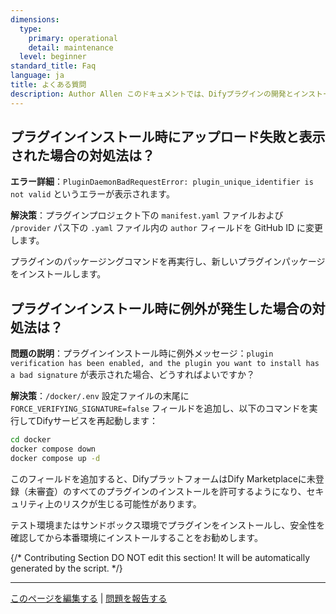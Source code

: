 ```yaml
---
dimensions:
  type:
    primary: operational
    detail: maintenance
  level: beginner
standard_title: Faq
language: ja
title: よくある質問
description: Author Allen このドキュメントでは、Difyプラグインの開発とインストールプロセスにおける一般的な質問に答えます。これには、プラグインのアップロード失敗の解決策（authorフィールドの変更）や、プラグインインストール中の検証例外の対処法（FORCE_VERIFYING_SIGNATURE環境変数の設定）が含まれます。
---
```


## プラグインインストール時にアップロード失敗と表示された場合の対処法は？

**エラー詳細**：`PluginDaemonBadRequestError: plugin_unique_identifier is not valid` というエラーが表示されます。

**解決策**：プラグインプロジェクト下の `manifest.yaml` ファイルおよび `/provider` パス下の `.yaml` ファイル内の `author` フィールドを GitHub ID に変更します。

プラグインのパッケージングコマンドを再実行し、新しいプラグインパッケージをインストールします。

## プラグインインストール時に例外が発生した場合の対処法は？

**問題の説明**：プラグインインストール時に例外メッセージ：`plugin verification has been enabled, and the plugin you want to install has a bad signature` が表示された場合、どうすればよいですか？

**解決策**：`/docker/.env` 設定ファイルの末尾に `FORCE_VERIFYING_SIGNATURE=false` フィールドを追加し、以下のコマンドを実行してDifyサービスを再起動します：

```bash
cd docker
docker compose down
docker compose up -d
```

このフィールドを追加すると、DifyプラットフォームはDify Marketplaceに未登録（未審査）のすべてのプラグインのインストールを許可するようになり、セキュリティ上のリスクが生じる可能性があります。

テスト環境またはサンドボックス環境でプラグインをインストールし、安全性を確認してから本番環境にインストールすることをお勧めします。

{/*
Contributing Section
DO NOT edit this section!
It will be automatically generated by the script.
*/}

---

[このページを編集する](https://github.com/langgenius/dify-docs/edit/main/plugin-dev-ja/0331-faq.mdx) | [問題を報告する](https://github.com/langgenius/dify-docs/issues/new?template=docs.yml)

